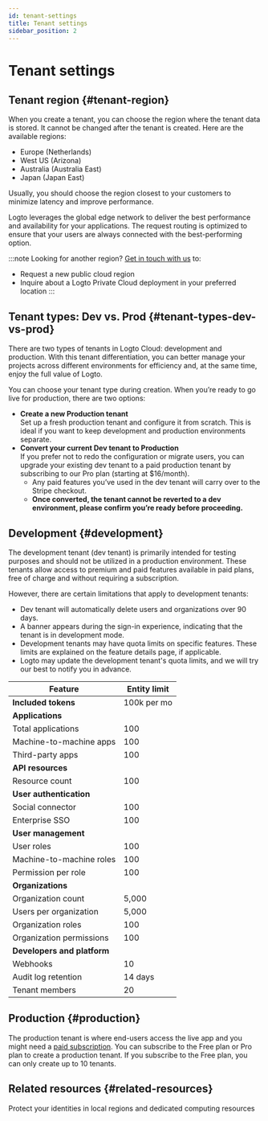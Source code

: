 ```yaml
---
id: tenant-settings
title: Tenant settings
sidebar_position: 2
---
```


# Tenant settings

## Tenant region \{#tenant-region}

When you create a tenant, you can choose the region where the tenant data is stored. It cannot be changed after the tenant is created. Here are the available regions:

- Europe (Netherlands)
- West US (Arizona)
- Australia (Australia East)
- Japan (Japan East)

Usually, you should choose the region closest to your customers to minimize latency and improve performance.

Logto leverages the global edge network to deliver the best performance and availability for your applications. The request routing is optimized to ensure that your users are always connected with the best-performing option.

:::note
Looking for another region? [Get in touch with us](https://logto.io/contact) to:

- Request a new public cloud region
- Inquire about a Logto Private Cloud deployment in your preferred location
  :::

## Tenant types: Dev vs. Prod \{#tenant-types-dev-vs-prod}

There are two types of tenants in Logto Cloud: development and production. With this tenant differentiation, you can better manage your projects across different environments for efficiency and, at the same time, enjoy the full value of Logto.

You can choose your tenant type during creation. When you’re ready to go live for production, there are two options:

- **Create a new Production tenant**  
  Set up a fresh production tenant and configure it from scratch. This is ideal if you want to keep development and production environments separate.
- **Convert your current Dev tenant to Production**  
  If you prefer not to redo the configuration or migrate users, you can upgrade your existing dev tenant to a paid production tenant by subscribing to our Pro plan (starting at $16/month).
  - Any paid features you’ve used in the dev tenant will carry over to the Stripe checkout.
  - **Once converted, the tenant cannot be reverted to a dev environment, please confirm you’re ready before proceeding.**

## Development \{#development}

The development tenant (dev tenant) is primarily intended for testing purposes and should not be utilized in a production environment. These tenants allow access to premium and paid features available in paid plans, free of charge and without requiring a subscription.

However, there are certain limitations that apply to development tenants:

- Dev tenant will automatically delete users and organizations over 90 days.
- A banner appears during the sign-in experience, indicating that the tenant is in development mode.
- Development tenants may have quota limits on specific features. These limits are explained on the feature details page, if applicable.
- Logto may update the development tenant's quota limits, and we will try our best to notify you in advance.

| Feature                     | Entity limit |
| --------------------------- | ------------ |
| **Included tokens**         | 100k per mo  |
| **Applications**            |
| Total applications          | 100          |
| Machine-to-machine apps     | 100          |
| Third-party apps            | 100          |
| **API resources**           |              |
| Resource count              | 100          |
| **User authentication**     |              |
| Social connector            | 100          |
| Enterprise SSO              | 100          |
| **User management**         |              |
| User roles                  | 100          |
| Machine-to-machine roles    | 100          |
| Permission per role         | 100          |
| **Organizations**           |              |
| Organization count          | 5,000        |
| Users per organization      | 5,000        |
| Organization roles          | 100          |
| Organization permissions    | 100          |
| **Developers and platform** |              |
| Webhooks                    | 10           |
| Audit log retention         | 14 days      |
| Tenant members              | 20           |

## Production \{#production}

The production tenant is where end-users access the live app and you might need a [paid subscription](https://logto.io/pricing). You can subscribe to the Free plan or Pro plan to create a production tenant. If you subscribe to the Free plan, you can only create up to 10 tenants.

## Related resources \{#related-resources}

<Url href="https://blog.logto.io/data-region-resources">
  Protect your identities in local regions and dedicated computing resources
</Url>
